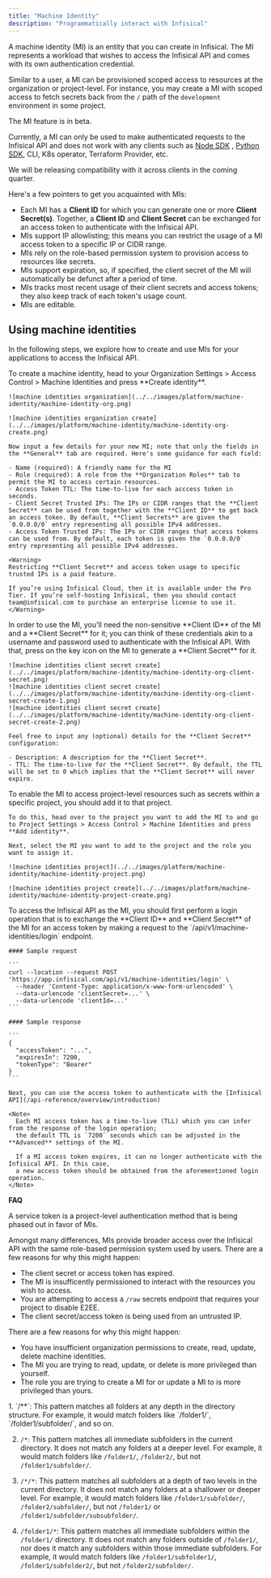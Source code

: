 ```yaml
---
title: "Machine Identity"
description: "Programmatically interact with Infisical"
---
```


A machine identity (MI) is an entity that you can create in Infisical. The MI represents a workload that wishes to access the Infisical API and comes with its own authentication credential.

Similar to a user, a MI can be provisioned scoped access to resources at the organization or project-level. For instance, you may create a MI with scoped access to
fetch secrets back from the `/` path of the `development` environment in some project.

<Note>
  The MI feature is in beta.
  
  Currently, a MI can only be used to make authenticated requests to the Infisical API and does not work with any clients such as [Node SDK](https://github.com/Infisical/infisical-node)
  , [Python SDK](https://github.com/Infisical/infisical-python), CLI, K8s operator, Terraform Provider, etc.

  We will be releasing compatibility with it across clients in the coming quarter.
</Note>

Here's a few pointers to get you acquainted with MIs:

- Each MI has a **Client ID** for which you can generate one or more **Client Secret(s)**. Together, a **Client ID** and **Client Secret** can be exchanged for an access token to authenticate with the Infisical API.
- MIs support IP allowlisting; this means you can restrict the usage of a MI access token to a specific IP or CIDR range.
- MIs rely on the role-based permission system to provision access to resources like secrets.
- MIs support expiration, so, if specified, the client secret of the MI will automatically be defunct after a period of time.
- MIs tracks most recent usage of their client secrets and access tokens; they also keep track of each token's usage count.
- MIs are editable.

## Using machine identities

In the following steps, we explore how to create and use MIs for your applications to access the Infisical API.

<Steps>
  <Step title="Creating a MI">
    To create a machine identity, head to your Organization Settings > Access Control > Machine Identities and press **Create identity**.

    ![machine identities organization](../../images/platform/machine-identity/machine-identity-org.png)
    
    ![machine identities organization create](../../images/platform/machine-identity/machine-identity-org-create.png)

    Now input a few details for your new MI; note that only the fields in the **General** tab are required. Here's some guidance for each field:

    - Name (required): A friendly name for the MI
    - Role (required): A role from the **Organization Roles** tab to permit the MI to access certain resources.
    - Access Token TTL: The time-to-live for each acccess token in seconds.
    - Client Secret Trusted IPs: The IPs or CIDR ranges that the **Client Secret** can be used from together with the **Client ID** to get back an access token. By default, **Client Secrets** are given the `0.0.0.0/0` entry representing all possible IPv4 addresses.
    - Access Token Trusted IPs: The IPs or CIDR ranges that access tokens can be used from. By default, each token is given the `0.0.0.0/0` entry representing all possible IPv4 addresses.

    <Warning>
    Restricting **Client Secret** and access token usage to specific trusted IPs is a paid feature.

    If you’re using Infisical Cloud, then it is available under the Pro Tier. If you’re self-hosting Infisical, then you should contact team@infisical.com to purchase an enterprise license to use it.
    </Warning>

  </Step>
  <Step title="Creating a Client Secret">
    In order to use the MI, you'll need the non-sensitive **Client ID**
    of the MI and a **Client Secret** for it; you can think of these credentials akin to a username
    and password used to authenticate with the Infisical API. With that, press on the key icon on the MI to generate a **Client Secret**
    for it.
    
    ![machine identities client secret create](../../images/platform/machine-identity/machine-identity-org-client-secret.png)
    ![machine identities client secret create](../../images/platform/machine-identity/machine-identity-org-client-secret-create-1.png)
    ![machine identities client secret create](../../images/platform/machine-identity/machine-identity-org-client-secret-create-2.png)
    
    Feel free to input any (optional) details for the **Client Secret** configuration:
    
    - Description: A description for the **Client Secret**.
    - TTL: The time-to-live for the **Client Secret**. By default, the TTL will be set to 0 which implies that the **Client Secret** will never expire.
  </Step>
  <Step title="Adding a MI to a project">
    To enable the MI to access project-level resources such as secrets within a specific project, you should add it to that project.

    To do this, head over to the project you want to add the MI to and go to Project Settings > Access Control > Machine Identities and press **Add identity**.

    Next, select the MI you want to add to the project and the role you want to assign it.

    ![machine identities project](../../images/platform/machine-identity/machine-identity-project.png)
    
    ![machine identities project create](../../images/platform/machine-identity/machine-identity-project-create.png)
  </Step>
  <Step title="Accessing the Infisical API with the MI">
    To access the Infisical API as the MI, you should first perform a login operation
    that is to exchange the **Client ID** and **Client Secret** of the MI for an access token
    by making a request to the `/api/v1/machine-identities/login` endpoint.
    
    #### Sample request

    ```
    curl --location --request POST 'https://app.infisical.com/api/v1/machine-identities/login' \
      --header 'Content-Type: application/x-www-form-urlencoded' \
      --data-urlencode 'clientSecret=...' \
      --data-urlencode 'clientId=...'
    ```
    
    #### Sample response
    
    ```
    {
      "accessToken": "...",
      "expiresIn": 7200,
      "tokenType": "Bearer"
    }
    ```

    Next, you can use the access token to authenticate with the [Infisical API](/api-reference/overview/introduction)
    
    <Note>
      Each MI access token has a time-to-live (TLL) which you can infer from the response of the login operation;
      the default TTL is `7200` seconds which can be adjusted in the **Advanced** settings of the MI.

      If a MI access token expires, it can no longer authenticate with the Infisical API. In this case,
      a new access token should be obtained from the aforementioned login operation.
    </Note>
  </Step>
</Steps>

**FAQ**

<AccordionGroup>
<Accordion title="What is the difference between a machine identity and service token?">
  A service token is a project-level authentication method that is being phased out in favor of MIs.
  
  Amongst many differences, MIs provide broader access over the Infisical API with the same role-based
  permission system used by users.
</Accordion>
<Accordion title="Why is the Infisical API rejecting my machine identity credentials?">
  There are a few reasons for why this might happen:
  
  - The client secret or access token has expired.
  - The MI is insufficently permissioned to interact with the resources you wish to access.
  - You are attempting to access a `/raw` secrets endpoint that requires your project to disable E2EE.
  - The client secret/access token is being used from an untrusted IP.
</Accordion>
<Accordion title="Why can I not create, read, update, or delete a machine identity?">
  There are a few reasons for why this might happen:
  
  - You have insufficient organization permissions to create, read, update, delete machine identities.
  - The MI you are trying to read, update, or delete is more privileged than yourself.
  - The role you are trying to create a MI for or update a MI to is more privileged than yours.
</Accordion>
<Accordion title="Can you provide examples for using glob patterns?">
  1. `/**`: This pattern matches all folders at any depth in the directory structure. For example, it would match folders like `/folder1/`, `/folder1/subfolder/`, and so on.

  2. `/*`: This pattern matches all immediate subfolders in the current directory. It does not match any folders at a deeper level. For example, it would match folders like `/folder1/`, `/folder2/`, but not `/folder1/subfolder/`.

  3. `/*/*`: This pattern matches all subfolders at a depth of two levels in the current directory. It does not match any folders at a shallower or deeper level. For example, it would match folders like `/folder1/subfolder/`, `/folder2/subfolder/`, but not `/folder1/` or `/folder1/subfolder/subsubfolder/`.

  4. `/folder1/*`: This pattern matches all immediate subfolders within the `/folder1/` directory. It does not match any folders outside of `/folder1/`, nor does it match any subfolders within those immediate subfolders. For example, it would match folders like `/folder1/subfolder1/`, `/folder1/subfolder2/`, but not `/folder2/subfolder/`.
</Accordion>
</AccordionGroup>